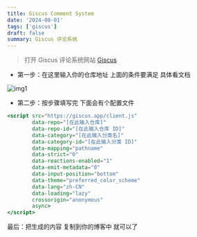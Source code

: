 ```yaml
---
title: Giscus Comment System
date: '2024-08-01'
tags: ['giscus']
draft: false
summary: Giscus 评论系统
---
```



> 打开 Giscus 评论系统网站
<a href='https://giscus.app/zh-CN' target="_blank">Giscus</a>


- 第一步：在这里输入你的仓库地址 上面的条件要满足 具体看文档

![img1](/static/images/giscus-image1.png)


- 第二步：按步骤填写完 下面会有个配置文件
```jsx
<script src="https://giscus.app/client.js"
        data-repo="[在此输入仓库]"
        data-repo-id="[在此输入仓库 ID]"
        data-category="[在此输入分类名]"
        data-category-id="[在此输入分类 ID]"
        data-mapping="pathname"
        data-strict="0"
        data-reactions-enabled="1"
        data-emit-metadata="0"
        data-input-position="bottom"
        data-theme="preferred_color_scheme"
        data-lang="zh-CN"
        data-loading="lazy"
        crossorigin="anonymous"
        async>
</script>
```

最后：把生成的内容 复制到你的博客中 就可以了